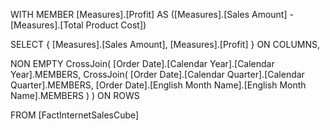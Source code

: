 WITH
  MEMBER [Measures].[Profit] AS 
    ([Measures].[Sales Amount] - [Measures].[Total Product Cost])

SELECT 
  {
    [Measures].[Sales Amount],
    [Measures].[Profit]
  } ON COLUMNS,

  NON EMPTY
  CrossJoin(
    [Order Date].[Calendar Year].[Calendar Year].MEMBERS,
    CrossJoin(
      [Order Date].[Calendar Quarter].[Calendar Quarter].MEMBERS,
      [Order Date].[English Month Name].[English Month Name].MEMBERS
    )
  ) ON ROWS

FROM [FactInternetSalesCube]

